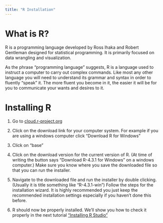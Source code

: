 ```yaml
---
title: "R Installation"
---
```


# What is R?

R is a programming language developed by Ross Ihaka and Robert Gentleman designed for statistical programming. It is primarily focused on data wrangling and visualization.

As the phrase "programming language" suggests, R is a language used to instruct a computer to carry out complex commands. Like most any other language you will need to understand its grammar and syntax in order to fluently "speak" it. The more fluent you become in it, the easier it will be for you to communicate your wants and desires to it.

# Installing R

1.  Go to [cloud.r-project.org](https://cloud.r-project.org/)

2.  Click on the download link for your computer system. For example if you are using a windows computer click "Download R for Windows"

3.  Click on "base"

4.  Click on the download version for the current version of R. (At time of writing the button says "Download R-4.3.1 for Windows" on a windows computer.) Make sure you know where you save the downloaded file so that you can run the installer.

5.  Navigate to the downloaded file and run the installer by double clicking. (Usually it is title something like "R-4.3.1-win") Follow the steps for the installation wizard. It is highly recommended you just keep the recommended installation settings especially if you haven't done this before.

6.  R should now be properly installed. We'll show you how to check it properly in the next tutorial ["Installing R Studio"](r_studio.qmd)
